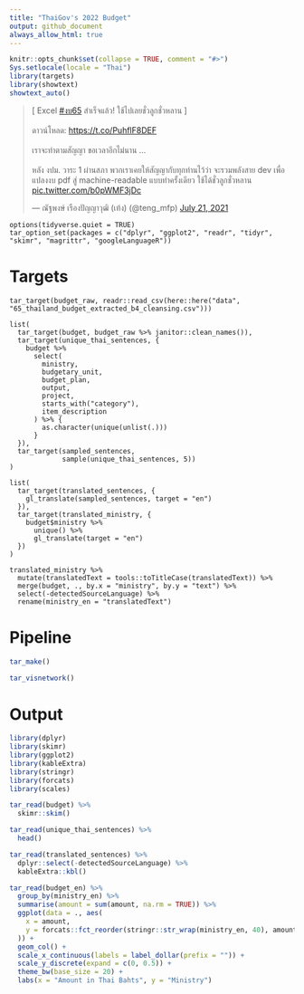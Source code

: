 ```yaml
---
title: "ThaiGov's 2022 Budget"
output: github_document
always_allow_html: true
---
```


```r
knitr::opts_chunk$set(collapse = TRUE, comment = "#>")
Sys.setlocale(locale = "Thai")
library(targets)
library(showtext)
showtext_auto()
```

<blockquote class="twitter-tweet"><p lang="th" dir="ltr">[ Excel <a href="https://twitter.com/hashtag/%E0%B8%87%E0%B8%9A65?src=hash&amp;ref_src=twsrc%5Etfw">#งบ65</a> สำเร็จแล้ว! ใช้ไปเลยชั่วลูกชั่วหลาน ]<br><br>ดาวน์โหลด: <a href="https://t.co/PuhflF8DEF">https://t.co/PuhflF8DEF</a><br><br>เราจะทำตามสัญญา ขอเวลาอีกไม่นาน ...<br><br>หลัง งปม. วาระ 1 ผ่านสภา พวกเราเคยให้สัญญากับทุกท่านไว้ว่า จะรวมพลังสาย dev เพื่อแปลงงบ pdf สู่ machine-readable แบบทำครั้งเดียว ใช้ได้ชั่วลูกชั่วหลาน <a href="https://t.co/b0pWMF3jDc">pic.twitter.com/b0pWMF3jDc</a></p>&mdash; ณัฐพงษ์ เรืองปัญญาวุฒิ (เท้ง) (@teng_mfp) <a href="https://twitter.com/teng_mfp/status/1417872910383865859?ref_src=twsrc%5Etfw">July 21, 2021</a></blockquote> <script async src="https://platform.twitter.com/widgets.js" charset="utf-8"></script> 

```targets
options(tidyverse.quiet = TRUE)
tar_option_set(packages = c("dplyr", "ggplot2", "readr", "tidyr", "skimr", "magrittr", "googleLanguageR"))
```

# Targets

```targets
tar_target(budget_raw, readr::read_csv(here::here("data", "65_thailand_budget_extracted_b4_cleansing.csv")))
```

```targets
list(
  tar_target(budget, budget_raw %>% janitor::clean_names()),
  tar_target(unique_thai_sentences, {
    budget %>%
      select(
        ministry,
        budgetary_unit,
        budget_plan,
        output,
        project,
        starts_with("category"),
        item_description
      ) %>% {
        as.character(unique(unlist(.)))
      }
  }),
  tar_target(sampled_sentences,
             sample(unique_thai_sentences, 5))
)
```

```targets
list(
  tar_target(translated_sentences, {
    gl_translate(sampled_sentences, target = "en")
  }),
  tar_target(translated_ministry, {
    budget$ministry %>% 
      unique() %>%
      gl_translate(target = "en")
  })
)
```

```targets
translated_ministry %>%
  mutate(translatedText = tools::toTitleCase(translatedText)) %>%
  merge(budget, ., by.x = "ministry", by.y = "text") %>%
  select(-detectedSourceLanguage) %>%
  rename(ministry_en = "translatedText")
```


# Pipeline

```r
tar_make()
```

```r
tar_visnetwork()
```

# Output

```r
library(dplyr)
library(skimr)
library(ggplot2)
library(kableExtra)
library(stringr)
library(forcats)
library(scales)
```

```r
tar_read(budget) %>% 
  skimr::skim()
```

```r
tar_read(unique_thai_sentences) %>% 
  head()
```

```r
tar_read(translated_sentences) %>% 
  dplyr::select(-detectedSourceLanguage) %>%
  kableExtra::kbl()
```

```r
tar_read(budget_en) %>%
  group_by(ministry_en) %>%
  summarise(amount = sum(amount, na.rm = TRUE)) %>%
  ggplot(data = ., aes(
    x = amount,
    y = forcats::fct_reorder(stringr::str_wrap(ministry_en, 40), amount)
  )) +
  geom_col() +
  scale_x_continuous(labels = label_dollar(prefix = "")) +
  scale_y_discrete(expand = c(0, 0.5)) +
  theme_bw(base_size = 20) +
  labs(x = "Amount in Thai Bahts", y = "Ministry")
```

